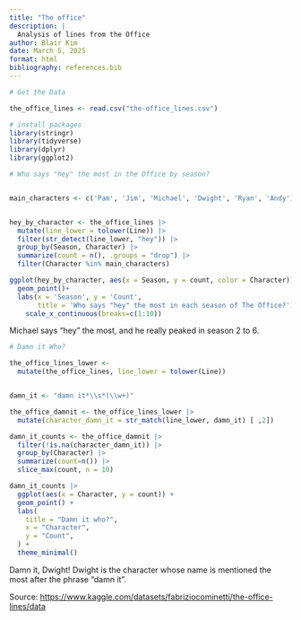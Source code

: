 ```yaml
---
title: "The office"
description: |
  Analysis of lines from the Office
author: Blair Kim
date: March 5, 2025
format: html
bibliography: references.bib
---
```


```r
# Get the Data

the_office_lines <- read.csv("the-office_lines.csv")
```

```r
# install packages 
library(stringr)
library(tidyverse)
library(dplyr)
library(ggplot2)
```

```r
# Who says "hey" the most in the Office by season? 


main_characters <- c('Pam', 'Jim', 'Michael', 'Dwight', 'Ryan', 'Andy')


hey_by_character <- the_office_lines |> 
  mutate(line_lower = tolower(Line)) |> 
  filter(str_detect(line_lower, "hey")) |> 
  group_by(Season, Character) |> 
  summarize(count = n(), .groups = "drop") |>
  filter(Character %in% main_characters)

ggplot(hey_by_character, aes(x = Season, y = count, color = Character)) + 
  geom_point()+
  labs(x = 'Season', y = 'Count',
       title = 'Who says "hey" the most in each season of The Office?') +
    scale_x_continuous(breaks=c(1:10))

```

Michael says "hey" the most, and he really peaked in season 2 to 6.

```r

# Damn it Who? 

the_office_lines_lower <- 
  mutate(the_office_lines, line_lower = tolower(Line))


damn_it <- "damn it*\\s*(\\w+)"

the_office_damnit <- the_office_lines_lower |>
  mutate(character_damn_it = str_match(line_lower, damn_it) [ ,2])  

damn_it_counts <- the_office_damnit |> 
  filter(!is.na(character_damn_it)) |>
  group_by(Character) |>
  summarize(count=n()) |>
  slice_max(count, n = 10)

damn_it_counts |>
  ggplot(aes(x = Character, y = count)) +
  geom_point() +
  labs(
    title = "Damn it who?",
    x = "Character",
    y = "Count",
  ) +
  theme_minimal()

```

Damn it, Dwight! Dwight is the character whose name is mentioned the most after the phrase "damn it".

Source: <https://www.kaggle.com/datasets/fabriziocominetti/the-office-lines/data>
